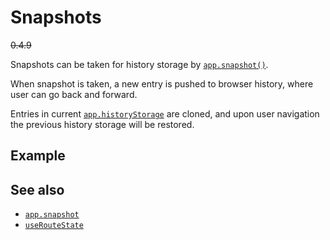 
<Module name="brew-js/extension/router" />

# Snapshots

~~0.4.9~~

Snapshots can be taken for history storage by [`app.snapshot()`](:).

When snapshot is taken, a new entry is pushed to browser history, where user can go back and forward.

Entries in current [`app.historyStorage`](:) are cloned, and upon user navigation
the previous history storage will be restored.

## Example

<Example />

## See also

- [`app.snapshot`](:)
- [`useRouteState`](:)
